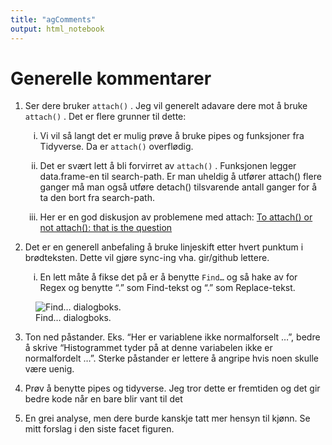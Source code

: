 ```yaml
---
title: "agComments"
output: html_notebook
---
```


# Generelle kommentarer

1.  Ser dere bruker `attach()` . Jeg vil generelt adavare dere mot å bruke `attach()` . Det er flere grunner til dette:

    i.  Vi vil så langt det er mulig prøve å bruke pipes og funksjoner fra Tidyverse. Da er `attach()` overflødig.

    ii. Det er svært lett å bli forvirret av `attach()` . Funksjonen legger data.frame-en til search-path. Er man uheldig å utfører attach() flere ganger må man også utføre detach() tilsvarende antall ganger for å ta den bort fra search-path.

    iii. Her er en god diskusjon av problemene med attach: [To attach() or not attach(): that is the question](https://www.r-bloggers.com/2011/05/to-attach-or-not-attach-that-is-the-question/)

2.  Det er en generell anbefaling å bruke linjeskift etter hvert punktum i brødteksten. Dette vil gjøre sync-ing vha. gir/github lettere.

    i.  En lett måte å fikse det på er å benytte `Find…` og så hake av for Regex og benytte ". " som Find-tekst og ".\n" som Replace-tekst.

![Find... dialogboks.](agComments_insertimage_2.png)

3.  Ton ned påstander. Eks. "Her er variablene ikke normalforselt ...", bedre å skrive "Histogrammet tyder på at denne variabelen ikke er normalfordelt ...". Sterke påstander er lettere å angripe hvis noen skulle være uenig.

4.   Prøv å benytte pipes og tidyverse. Jeg tror dette er fremtiden og det gir bedre kode når en bare blir vant til det

5.  En grei analyse, men dere burde kanskje tatt mer hensyn til kjønn. Se mitt forslag i den siste facet figuren.
